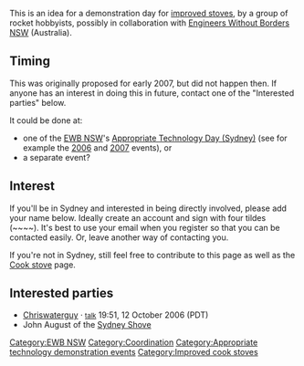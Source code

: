 This is an idea for a demonstration day for [[improved stove]]s, by a group of rocket hobbyists, possibly in collaboration with [[Engineers Without Borders NSW]] (Australia).

==Timing==
This was originally proposed for early 2007, but did not happen then. If anyone has an interest in doing this in future, contact one of the "Interested parties" below.

It could be done at:
* one of the [[EWB NSW]]'s [[Appropriate Technology Day (Sydney)]] (see for example the [[EWB NSW - Appropriate Technology Day 2006|2006]] and [[EWB NSW - Appropriate Technology Day 2007|2007]] events), or
* a separate event?

==Interest==
If you'll be in Sydney and interested in being directly involved, please add your name below. Ideally create an account and sign with four tildes (<nowiki>~~~~</nowiki>). It's best to use your email when you register so that you can be contacted easily. Or, leave another way of contacting you.

If you're not in Sydney, still feel free to contribute to this page as well as the [[Cook stove]] page.

== Interested parties ==
*[[User:Chriswaterguy|Chriswaterguy]] &middot; <small>[[User talk:Chriswaterguy|talk]]</small> 19:51, 12 October 2006 (PDT) 
*John August of the [http://www.sydneyshove.org Sydney Shove]

[[Category:EWB NSW]]
[[Category:Coordination]]
[[Category:Appropriate technology demonstration events]]
[[Category:Improved cook stoves]]